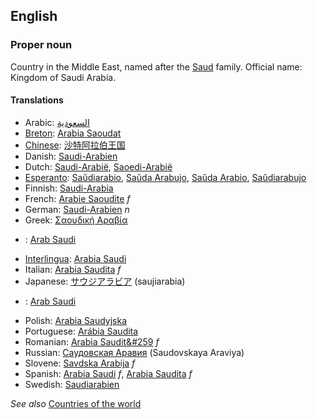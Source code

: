 ==English==

===Proper noun===

Country in the Middle East, named after the [[Saud]] family. Official name: Kingdom of Saudi Arabia.

====Translations====
*Arabic: [[السعودية]]
*[[Breton]]: [[Arabia Saoudat]]
*[[Chinese]]: [[沙特阿拉伯王国]]
*Danish: [[Saudi-Arabien]]
*Dutch: [[Saudi-Arabië]], [[Saoedi-Arabië]]
*[[Esperanto]]: [[Saŭdiarabio]], [[Saŭda Arabujo]], [[Saŭda Arabio]], [[Saŭdiarabujo]]
*Finnish: [[Saudi-Arabia]]
*French: [[Arabie Saoudite]] ''f''
*German: [[Saudi-Arabien]] ''n''
*Greek: [[Σαουδική Αραβία]]
*{{id}}: [[Arab Saudi]]
*[[Interlingua]]: [[Arabia Saudi]]
*Italian: [[Arabia Saudita]] ''f''
*Japanese: [[サウジアラビア]] (saujiarabia)
*{{ms}}: [[Arab Saudi]]
*Polish: [[Arabia Saudyjska]]
*Portuguese: [[Arábia Saudita]]
*Romanian: [[Arabia Saudit&#259]] ''f''
*Russian: [[Саудовская Аравия]] (Saudovskaya Araviya)
*Slovene: [[Savdska Arabija]] ''f''
*Spanish: [[Arabia Saudí]] ''f'', [[Arabia Saudita]] ''f''
*Swedish: [[Saudiarabien]]

''See also'' [[Countries of the world]]
